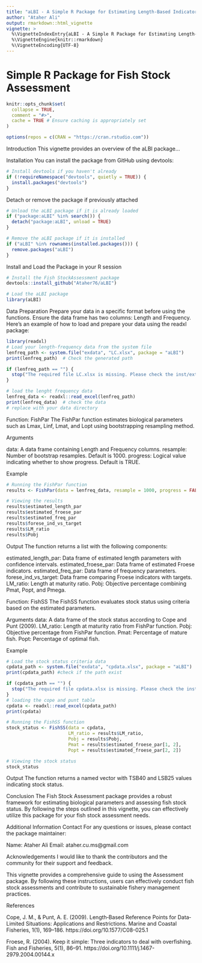```yaml
---
title: "aLBI - A Simple R Package for Estimating Length-Based Indicators and Fish Stock Assessment from Length Frequency Data"
author: "Ataher Ali"
output: rmarkdown::html_vignette
vignette: >
  %\VignetteIndexEntry{aLBI - A Simple R Package for Estimating Length-Based Indicators and Fish Stock Assessment from Length Frequency Data}
  %\VignetteEngine{knitr::rmarkdown}
  %\VignetteEncoding{UTF-8}
---
```


# Simple R Package for Fish Stock Assessment

```r
knitr::opts_chunk$set(
  collapse = TRUE,
  comment = "#>",
  cache = TRUE # Ensure caching is appropriately set
)

options(repos = c(CRAN = "https://cran.rstudio.com"))
```


Introduction
This vignette provides an overview of the aLBI package...

Installation
You can install the package from GitHub using devtools:

```r
# Install devtools if you haven't already
if (!requireNamespace("devtools", quietly = TRUE)) {
  install.packages("devtools")
}

```

Detach or remove the package if previously attached
```r
# Unload the aLBI package if it is already loaded
if ("package:aLBI" %in% search()) {
  detach("package:aLBI", unload = TRUE)
}

# Remove the aLBI package if it is installed
if ("aLBI" %in% rownames(installed.packages())) {
  remove.packages("aLBI")
}

```

Install and Load the Package in your R session

```r
# Install the Fish StockAssessment package
devtools::install_github("Ataher76/aLBI")

# Load the aLBI package
library(aLBI)

```


Data Preparation
Prepare your data in a specific format before using the functions. Ensure the data frame has two columns: Length and Frequency. Here's an example of how to load and prepare your data using the readxl package:

```r
library(readxl)
# Load your length-frequency data from the system file
lenfreq_path <- system.file("exdata", "LC.xlsx", package = "aLBI")
print(lenfreq_path)  # Check the generated path

if (lenfreq_path == "") {
  stop("The required file LC.xlsx is missing. Please check the inst/extdata directory.")
}

# load the lenght frequency data
lenfreq_data <- readxl::read_excel(lenfreq_path)
print(lenfreq_data)  # check the data 
# replace with your data directory
```

Function: FishPar
The FishPar function estimates biological parameters such as Lmax, Linf, Lmat, and Lopt using bootstrapping resampling method.

Arguments

data: A data frame containing Length and Frequency columns.
resample: Number of bootstrap resamples. Default is 1000.
progress: Logical value indicating whether to show progress. Default is TRUE.

Example

```r
# Running the FishPar function
results <- FishPar(data = lenfreq_data, resample = 1000, progress = FALSE)

# Viewing the results
results$estimated_length_par
results$estimated_froese_par
results$estimated_freq_par
results$forese_ind_vs_target
results$LM_ratio
results$Pobj

```

Output
The function returns a list with the following components:

estimated_length_par: Data frame of estimated length parameters with confidence intervals.
estimated_froese_par: Data frame of estimated Froese indicators.
estimated_freq_par: Data frame of frequency parameters.
forese_ind_vs_target: Data frame comparing Froese indicators with targets.
LM_ratio: Length at maturity ratio.
Pobj: Objective percentage combining Pmat, Popt, and Pmega.


Function: FishSS
The FishSS function evaluates stock status using criteria based on the estimated parameters.

Arguments
data: A data frame of the stock status according to Cope and Punt (2009).
LM_ratio: Length at maturity ratio from FishPar function.
Pobj: Objective percentage from FishPar function.
Pmat: Percentage of mature fish.
Popt: Percentage of optimal fish.

Example

```r
# Load the stock status criteria data
cpdata_path <- system.file("exdata", "cpdata.xlsx", package = "aLBI")
print(cpdata_path) #check if the path exist

if (cpdata_path == "") {
  stop("The required file cpdata.xlsx is missing. Please check the inst/extdata directory.")
}
# loading the cope and punt table
cpdata <- readxl::read_excel(cpdata_path)
print(cpdata)

# Running the FishSS function
stock_status <- FishSS(data = cpdata,
                       LM_ratio = results$LM_ratio,
                       Pobj = results$Pobj,
                       Pmat = results$estimated_froese_par[1, 2],
                       Popt = results$estimated_froese_par[2, 2])

# Viewing the stock status
stock_status

```





Output
The function returns a named vector with TSB40 and LSB25 values indicating stock status.

Conclusion
The Fish Stock Assessment package provides a robust framework for estimating biological parameters and assessing fish stock status. By following the steps outlined in this vignette, you can effectively utilize this package for your fish stock assessment needs.

Additional Information
Contact
For any questions or issues, please contact the package maintainer:

Name: Ataher Ali
Email: ataher.cu.ms@gmail.com


Acknowledgements
I would like to thank the contributors and the community for their support and feedback.

This vignette provides a comprehensive guide to using the Assessment package. By following these instructions, users can effectively conduct fish stock assessments and contribute to sustainable fishery management practices.

References

Cope, J. M., & Punt, A. E. (2009). Length‐Based Reference Points for Data‐Limited Situations: Applications and Restrictions. Marine and Coastal Fisheries, 1(1), 169–186. https://doi.org/10.1577/C08-025.1

Froese, R. (2004). Keep it simple: Three indicators to deal with overfishing. Fish and Fisheries, 5(1), 86–91. https://doi.org/10.1111/j.1467-2979.2004.00144.x
